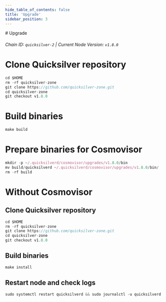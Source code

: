 ```yaml
---
hide_table_of_contents: false
title: 'Upgrade'
sidebar_position: 3
---
```


<div class="h1-with-icon icon-quicksilver">
  # Upgrade
</div>

###### Chain ID: `quicksilver-2` | Current Node Version: `v1.8.0`

# Clone Quicksilver repository

```js
cd $HOME
rm -rf quicksilver-zone
git clone https://github.com/quicksilver-zone.git
cd quicksilver-zone
git checkout v1.8.0
```

# Build binaries

```js
make build
```

# Prepare binaries for Cosmovisor

```js
mkdir -p ~/.quicksilverd/cosmovisor/upgrades/v1.8.0/bin
mv build/quicksilverd ~/.quicksilverd/cosmovisor/upgrades/v1.8.0/bin/
rm -rf build
```

# Without Cosmovisor

## Clone Quicksilver repository

```js
cd $HOME
rm -rf quicksilver-zone
git clone https://github.com/quicksilver-zone.git
cd quicksilver-zone
git checkout v1.8.0
```

## Build binaries

```js
make install
```

## Restart node and check logs

```js
sudo systemctl restart quicksilverd && sudo journalctl -u quicksilverd -f --no-hostname -o cat
```

